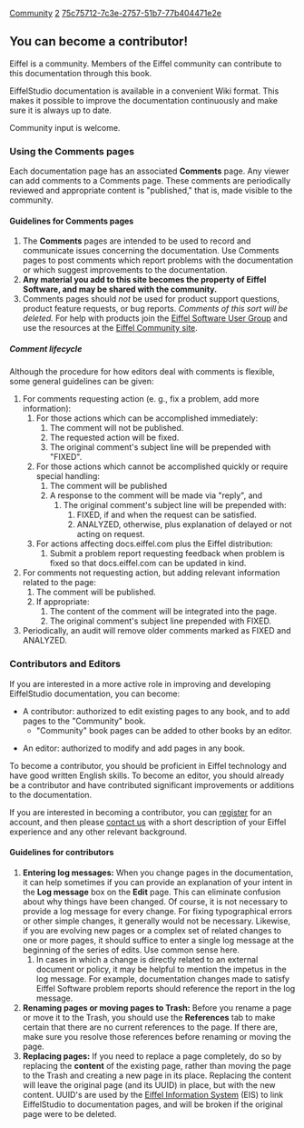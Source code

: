 [[Property:title|Community]]
[[Property:weight|2]]
[[Property:uuid|75c75712-7c3e-2757-51b7-77b404471e2e]]
==You can become a  contributor!==

Eiffel is a community. Members of the Eiffel community can contribute to this documentation through this book.

EiffelStudio documentation is available in a convenient Wiki format. This makes it possible to improve the documentation continuously and make sure it is always up to date.

Community input is welcome. 

===Using the Comments pages===

Each documentation page has an associated '''Comments''' page. Any viewer can add comments to a Comments page. These comments are periodically reviewed and appropriate content is "published," that is, made visible to the community. 

====Guidelines for Comments pages====

#The '''Comments''' pages are intended to be used to record and communicate issues concerning the documentation.  Use Comments pages to post comments which report problems with the documentation or which suggest improvements to the documentation. 
# '''Any material you add to this site becomes the property of Eiffel Software, and may be shared with the community.'''
# Comments pages should ''not'' be used for product support questions, product feature requests, or bug reports. ''Comments of this sort will be deleted.'' For help with products join the [http://eiffel.com/developers/usergroup.html Eiffel Software User Group] and use the resources at the [http://community.eiffel.com Eiffel Community site]. 

=====Comment lifecycle=====

Although the procedure for how editors deal with comments is flexible, some general guidelines can be given:

# For comments requesting action (e. g., fix a problem, add more information):
## For those actions which can be accomplished immediately:
### The comment will not be published.
### The requested action will be fixed.
### The original comment's subject line will be prepended with "FIXED".
## For those actions which cannot be accomplished quickly or require special handling:
### The comment will be published
### A response to the comment will be made via "reply", and
#### The original comment's subject line will be prepended with:
##### FIXED, if and when the request can be satisfied.
##### ANALYZED, otherwise, plus explanation of delayed or not acting on request.
## For actions affecting docs.eiffel.com plus the Eiffel distribution:
### Submit a problem report requesting feedback when problem is fixed so that docs.eiffel.com can be updated in kind.
# For comments not requesting action, but adding relevant information related to the page:
## The comment will be published.
## If appropriate: 
### The content of the comment will be integrated into the page.
### The original comment's subject line prepended with FIXED.
# Periodically, an audit will remove older comments marked as FIXED and ANALYZED.

===Contributors and Editors===

If you are interested in a more active role in improving and developing EiffelStudio documentation, you can become:

* A contributor: authorized to edit existing pages to any book, and to add pages to the "Community" book.
**"Community" book pages can be added to other books by an editor.

* An editor: authorized to modify and add pages in any book.

To become a contributor, you should be proficient in Eiffel technology and have good written English skills. To become an editor, you should already be a contributor and have contributed significant improvements or additions to the documentation.

If you are interested in becoming a contributor, you can [[path:user/register|register]] for an account, and then please [[path:contact|contact us]] with a short description of your Eiffel experience and any other relevant background.

====Guidelines for contributors====

# '''Entering log messages:''' When you change pages in the documentation, it can help sometimes if you can provide an explanation of your intent in the '''Log message''' box on the '''Edit''' page. This can eliminate confusion about why things have been changed. Of course, it is not necessary to provide a log message for every change. For fixing typographical errors or other simple changes, it generally would not be necessary. Likewise, if you are evolving new pages or a complex set of related changes to one or more pages, it should suffice to enter a single log message at the beginning of the series of edits. Use common sense here.
## In cases in which a change is directly related to an external document or policy, it may be helpful to mention the impetus in the log message. For example, documentation changes made to satisfy Eiffel Software problem reports should reference the report in the log message.
# '''Renaming pages or moving pages to Trash:''' Before you rename a page or move it to the Trash, you should use the '''References''' tab to make certain that there are no current references to the page. If there are, make sure you resolve those references before renaming or moving the page.
# '''Replacing pages:''' If you need to replace a page completely, do so by replacing the '''content''' of the existing page, rather than moving the page to the Trash and creating a new page in its place. Replacing the content will leave the original page (and its UUID) in place, but with the new content. UUID's are used by the [[Eiffel Information System]] (EIS) to link EiffelStudio to documentation pages, and will be broken if the original page were to be deleted.




